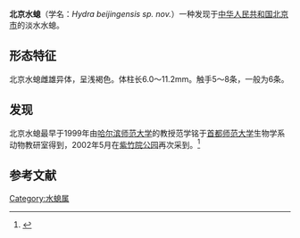 {{Speciesbox
| name =北京水螅
| image =
| image_caption =
| status = 
| status_system = IUCN3.1
| status_ref = 
| genus = Hydra
| species = beijingensis sp. nov.
| authority = ([[范学铭|Fan]], 2003)
| synonymes =
| range_map = 
| range_map_caption =
}}
'''北京水螅'''（学名：''Hydra beijingensis sp. nov.''）一种发现于[[中华人民共和国|中华人民共和国]][[北京市|北京市]]的淡水水螅。
==形态特征==
北京水螅雌雄异体，呈浅褐色。体柱长6.0～11.2mm。触手5～8条，一般为6条。
==发现==
北京水螅最早于1999年由[[哈尔滨师范大学|哈尔滨师范大学]]的教授范学铭于[[首都师范大学|首都师范大学]]生物学系动物教研室得到，2002年5月在[[紫竹院公园|紫竹院公园]]再次采到。<ref>{{cite journal |author1=范学铭|title=中国水螅属一新种(水螅虫纲，螅形目) |journal=《动物分类学报》 |date=2003年7月 |volume=28 |issue=3|pages=438-441|doi=|url=https://www.ixueshu.com/document/c2ce2a60dbe1de5df972a31651cf2c27318947a18e7f9386.html|accessdate=2021-03-13}}</ref>

==参考文献==
{{reflist}}
[[Category:水螅属|Category:水螅属]]